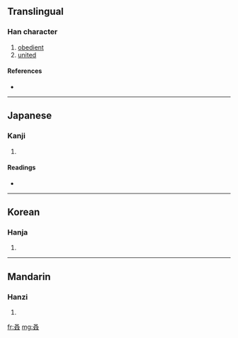 ==Translingual==

===Han character===
{{Han char|rn=29|rad=又|as=04|sn=6|four=|canj=水水水 (EEE), X水水水 (XEEE)|ids=⿱又⿰又又}}

# [[obedient]]
# [[united]]

====References====
* {{Han ref|kx=0165.290|dkj=03139|dj=0376.110|hdz=10394.080|uh=53D2|ud=21458}}

----

==Japanese==

===Kanji===
{{ja-kanji|grade=|rs=又04}}

# {{defn|Japanese}}

====Readings====
* {{ja-readings|on=[[じゃく]] (jaku), [[にゃく]] (nyaku)|kun=[[したがう]] (shitagau)}}

----

==Korean==

===Hanja===
{{ko-hanja|hangeul=약|rv=yak|mr=yak}}

# {{defn|Korean}}

----

==Mandarin==

===Hanzi===
{{cmn-hanzi|pin=[[lì]] ([[li4]]), [[ruò]] ([[ruo4]])|wg=li<sup>4</sup>, jo<sup>4</sup>}}

# {{defn|Mandarin}}

[[fr:叒]]
[[mg:叒]]
